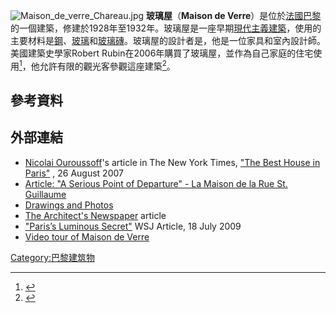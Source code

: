 {{about|一座法国建筑|玻璃屋的其他意思|玻璃屋}}
{{coord|48.853910|2.327990|display=title}}[[File:Maison_de_verre_Chareau.jpg|thumb]]
'''玻璃屋'''（'''Maison de Verre'''）是位於[[法國|法國]][[巴黎|巴黎]]的一個建築，修建於1928年至1932年。玻璃屋是一座早期[[現代主義建築|現代主義建築]]，使用的主要材料是[[鋼|鋼]]、[[玻璃|玻璃]]和[[玻璃磚|玻璃磚]]。玻璃屋的設計者是{{link-en|Pierre_Chareau|Article Name|皮埃爾·查里奧}}，他是一位家具和室內設計師。美國建築史學家Robert Rubin在2006年購買了玻璃屋，並作為自己家庭的住宅使用<ref>{{cite news | first=Cathy | last=Lang Ho | coauthors= | title=Maison de Verre's New Keeper | date=2006-05-23 | publisher= | url=http://www.archpaper.com/news/2006_0523.htm | work=The Architect's Newspaper | pages= | accessdate=2007-12-01 | language= | archive-date=2007-09-28 | archive-url=https://web.archive.org/web/20070928064308/http://www.archpaper.com/news/2006_0523.htm | dead-url=no }}</ref>，他允許有限的觀光客參觀這座建築<ref>{{cite news | first=Nicolai | last=Ouroussoff | coauthors= | title=The Best House in Paris | date=2007-08-26 | publisher= | url=http://www.nytimes.com/2007/08/26/arts/design/26ouro.html | work=The New York Times | pages= | accessdate=2007-12-01 | language= | archive-date=2011-08-28 | archive-url=https://web.archive.org/web/20110828173515/http://www.nytimes.com/2007/08/26/arts/design/26ouro.html | dead-url=no }}</ref>。

==參考資料==
{{Reflist}}

==外部連結==
{{Commonscat|Maison de Verre}}
* [[Nicolai_Ouroussoff|Nicolai Ouroussoff]]'s article in The New York Times, [http://www.nytimes.com/2007/08/26/arts/design/26ouro.html "The Best House in Paris"] {{Wayback|url=http://www.nytimes.com/2007/08/26/arts/design/26ouro.html |date=20160406003914 }}, 26 August 2007
* [http://www.basilisk.com/N/NN3_833.html Article: "A Serious Point of Departure" - La Maison de la Rue St. Guillaume] {{Wayback|url=http://www.basilisk.com/N/NN3_833.html |date=20160303183733 }}
* [https://web.archive.org/web/20081011081329/http://www.arte-tv.com/static/c4/architecture/architectures/chareau/album.html Drawings and Photos]
* [http://www.archpaper.com/news/2006_0523.htm The Architect's Newspaper] {{Wayback|url=http://www.archpaper.com/news/2006_0523.htm |date=20160303182359 }} article
* [http://online.wsj.com/article/SB10001424052970204621904574244412496770796.html "Paris’s Luminous Secret"] {{Wayback|url=http://online.wsj.com/article/SB10001424052970204621904574244412496770796.html |date=20121109145338 }} WSJ Article, 18 July 2009
* [http://vimeo.com/11636468 Video tour of Maison de Verre] {{Wayback|url=http://vimeo.com/11636468 |date=20160305060146 }}

[[Category:巴黎建筑物|Category:巴黎建筑物]]